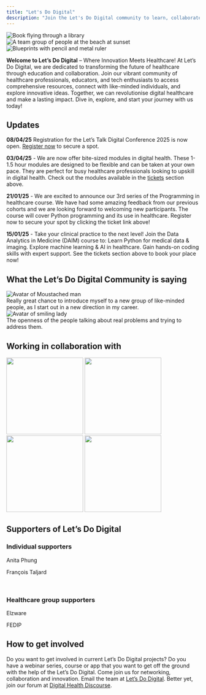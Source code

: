 ```yaml
---
title: "Let's Do Digital"
description: "Join the Let's Do Digital community to learn, collaborate, and innovate"
---
```


```{=html}
<div id="post-images" class="owl-carousel">
    <div class="item">
        <img src="/media/flying-book-in-library.jpeg" alt="Book flying through a library">
    </div>
    <div class="item">
        <img src="/media/team-at-beach.jpeg" alt="A team group of people at the beach at sunset">
    </div>
    <div class="item">
        <img src="/media/blueprints.jpeg" alt="Blueprints with pencil and metal ruler">
    </div>
</div>

<!-- Include Owl Carousel CSS -->
<link rel="stylesheet" href="https://cdnjs.cloudflare.com/ajax/libs/OwlCarousel2/2.3.4/assets/owl.carousel.min.css">

<!-- Include jQuery -->
<script src="https://ajax.googleapis.com/ajax/libs/jquery/3.5.1/jquery.min.js"></script>

<!-- Include Owl Carousel JavaScript -->
<script src="https://cdnjs.cloudflare.com/ajax/libs/OwlCarousel2/2.3.4/owl.carousel.min.js"></script>

<script src="/scripts.js"></script>
```

**Welcome to Let's Do Digital** – Where Innovation Meets Healthcare! At Let's Do Digital, we are dedicated to transforming the future of healthcare through education and collaboration. Join our vibrant community of healthcare professionals, educators, and tech enthusiasts to access comprehensive resources, connect with like-minded individuals, and explore innovative ideas. Together, we can revolutionise digital healthcare and make a lasting impact. Dive in, explore, and start your journey with us today!

## Updates

**08/04/25** Registration for the Let's Talk Digital Conference 2025 is now open. [Register now](/conferences/2025/index.qmd) to secure a spot.

**03/04/25** - We are now offer bite-sized modules in digital health. These 1-1.5 hour modules are designed to be flexible and can be taken at your own pace. They are perfect for busy healthcare professionals looking to upskill in digital health. Check out the modules available in the [tickets](/tickets/index.qmd) section above.

**21/01/25** - We are excited to announce our 3rd series of the Programming in healthcare course. We have had some amazing feedback from our previous cohorts and we are looking forward to welcoming new participants. The course will cover Python programming and its use in healthcare. Register now to secure your spot by clicking the ticket link above!

**15/01/25** - Take your clinical practice to the next level! Join the Data Analytics in Medicine (DAIM) course to: Learn Python for medical data & imaging. Explore machine learning & AI in healthcare. Gain hands-on coding skills with expert support. See the tickets section above to book your place now!

## What the Let's Do Digital Community is saying

```{=html}
<div class="agenda-container-small">
    <div class="agenda-row">
        <div class="agenda-image-container">
            <img src="/media/moustache-avatar.png" alt="Avatar of Moustached man" class="agenda-image-small">
        </div>
        <div class="agenda-text-container">
            Really great chance to introduce myself to a new group of like-minded people, as I start out in a new direction in my career.
        </div>
    </div>
</div>

<div class="agenda-container-small">
    <div class="agenda-row">
        <div class="agenda-image-container">
            <img src="/media/lady-smiling-avatar.png" alt="Avatar of smiling lady" class="agenda-image-small">
        </div>
        <div class="agenda-text-container">
            The openness of the people talking about real problems and trying to address them.
        </div>
    </div>
</div>
```

## Working in collaboration with

![](/media/university-of-bristol.svg){width=200 fig-alt="University of Bristol logo" class="padded-image"}
![](/media/mind-the-bleep.png){width=200 fig-alt="Mind the bleep logo" class="padded-image"}
![](/media/elzware.png){width=200 fig-alt="Mind the bleep logo" class="padded-image"}
![](/media/fedip-logo.png){width=200 fig-alt="Mind the bleep logo" class="padded-image"}

## Supporters of Let's Do Digital

```{=html}
<div class="supporter-frame">
    <h3>Individual supporters</h3>
    <!--Anita Phung 25/10/2024-->
    <p class="sponsors-named">Anita Phung</p>
    <!--François Taljard 24/04/2024-->
    <p class="sponsors-named">François Taljard</p>
</div>
<br>
<div class="supporter-frame">
    <h3>Healthcare group supporters</h3>
    <!--Elzware (Phil Hall) 20/09/2024-->
    <p class="sponsors-named">Elzware</p>
    <!--FEDIP 25/09/2024-->
    <p class="sponsors-named">FEDIP</p>
</div>
```

## How to get involved

Do you want to get involved in current Let's Do Digital projects? Do you have a webinar series, course or app that you want to get off the ground with the help of the Let's Do Digital. Come join us for networking, collaboration and innovation. Email the team at
[Let's Do Digital](mailto:info@letsdodigital.org). Better yet, join our forum at [Digital Health Discourse](https://discourse.digitalhealth.net/g/lets-do-digital).
